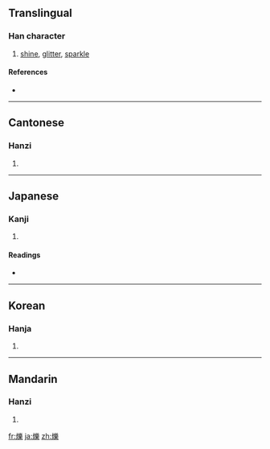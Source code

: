 {{also|烁}}
==Translingual==

===Han character===
{{Han char|rn=86|rad=火|as=15|sn=19|four=9289<sub>4</sub>|canj=火女戈木 (FVID)}}

# [[shine]], [[glitter]], [[sparkle]]

====References====
* {{Han ref|kx=0686.250|dkj=19549|dj=1099.110|hdz=32245.150|uh=720D|ud=29197|bh=C37B|bd=50043}}

----

==Cantonese==

===Hanzi===
{{yue-hanzi|jyut=|y=seuk3|sim=烁}}

# {{defn|Cantonese}}

----

==Japanese==

===Kanji===
{{ja-kanji|grade=|rs=火15}}

# {{defn|Japanese}}

====Readings====
* {{ja-readings|on=[[しゃく]] (shaku)|kun=[[とかす]] (tokasu)}}

----

==Korean==

===Hanja===
{{ko-hanja|hangeul=삭|eumhun=|rv=sak|mr=sak|y=sak}}

# {{defn|Korean}}

----

==Mandarin==

===Hanzi===
{{cmn-hanzi|sim=烁|pin=[[luò]] ([[luo4]]), [[shuò]] ([[shuo4]]), [[yuè]] ([[yue4]])|wg=lo<sup>4</sup>, shuo<sup>4</sup>, yüeh<sup>4</sup>}}

# {{defn|Mandarin}}

[[fr:爍]]
[[ja:爍]]
[[zh:爍]]
